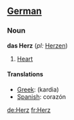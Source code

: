 ==[[German]]==
===Noun===
'''das Herz''' (''pl:'' [[Herzen]])

#[[Heart]]

====Translations====

*[[Greek]]: (kardia)
*[[Spanish]]: coraz&oacute;n

[[de:Herz]]
[[fr:Herz]]
